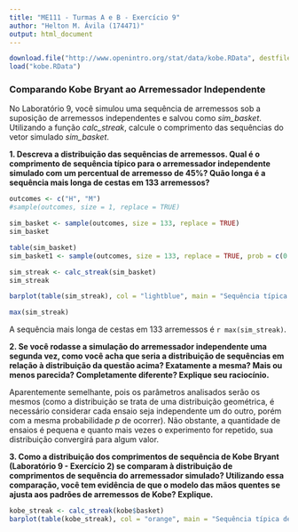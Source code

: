 ---
title: "ME111 - Turmas A e B - Exercício 9"
author: "Helton M. Ávila (174471)"
output: html_document
---

```{r, echo = FALSE}
download.file("http://www.openintro.org/stat/data/kobe.RData", destfile = "kobe.RData")
load("kobe.RData")
```


### Comparando Kobe Bryant ao Arremessador Independente

No Laboratório 9, você simulou uma sequência de arremessos sob a suposição de arremessos independentes e salvou como *sim_basket*. Utilizando a função *calc_streak*, calcule o comprimento das sequências do vetor simulado *sim_basket*. 


**1. Descreva a distribuição das sequências de arremessos. Qual é o comprimento de sequência típico para o arremessador independente simulado com um percentual de arremesso de 45%? Quão longa é a sequência mais longa de cestas em 133 arremessos?**

```{r, echo = FALSE}
outcomes <- c("H", "M")
#sample(outcomes, size = 1, replace = TRUE)
```

```{r, echo = FALSE}
sim_basket <- sample(outcomes, size = 133, replace = TRUE)
sim_basket
```

```{r, echo = FALSE}
table(sim_basket)
sim_basket1 <- sample(outcomes, size = 133, replace = TRUE, prob = c(0.45, 0.55))
```

```{r, echo = FALSE}
sim_streak <- calc_streak(sim_basket)
sim_streak
```

```{r, echo = FALSE}
barplot(table(sim_streak), col = "lightblue", main = "Sequência típica para o arremessador")
```

```{r, echo = FALSE}
max(sim_streak)
```

A sequência mais longa de cestas em 133 arremessos é `r max(sim_streak)`.

**2. Se você rodasse a simulação do arremessador independente uma segunda vez, como você acha que seria a distribuição de sequências em relação à distribuição da questão acima? Exatamente a mesma? Mais ou menos parecida? Completamente diferente? Explique seu raciocínio.**

Aparentemente semelhante, pois os parâmetros analisados serão os mesmos (como a distribuição se trata de uma distribuição geométrica, é necessário considerar cada ensaio seja independente um do outro, porém com a mesma probabilidade $p$ de ocorrer). Não obstante, a quantidade de ensaios é pequena e quanto mais vezes o experimento for repetido, sua distribuição convergirá para algum valor.


**3. Como a distribuição dos comprimentos de sequência de Kobe Bryant (Laboratório 9 - Exercício 2) se comparam à distribuição de comprimentos de sequência do arremessador simulado? Utilizando essa comparação, você tem evidência de que o modelo das mãos quentes se ajusta aos padrões de arremessos de Kobe? Explique.**

```{r, echo = FALSE}
kobe_streak <- calc_streak(kobe$basket)
barplot(table(kobe_streak), col = "orange", main = "Sequência típica de lançamentos para Kobe Bryant")
```


